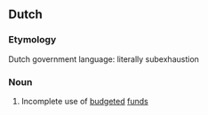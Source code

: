 ==Dutch==
===Etymology===
Dutch government language: literally subexhaustion

===Noun===
{{nl-noun|f}}

# Incomplete use of [[budgeted]] [[fund]]s